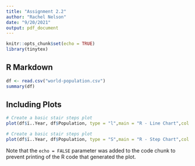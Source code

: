 ---
title: "Assignment 2.2"
author: "Rachel Nelson"
date: "9/20/2021"
output: pdf_document
---

```{r setup, include=FALSE}
knitr::opts_chunk$set(echo = TRUE)
library(tinytex)
```

## R Markdown

```{r df}
df <- read.csv("world-population.csv")
summary(df)
```

## Including Plots

```{r line chart, echo=TRUE}
# Create a basic stair steps plot 
plot(df$ï..Year, df$Population, type = "l",main = "R - Line Chart",col = "yellow")
```

```{r step chart, echo=TRUE}
# Create a basic stair steps plot 
plot(df$ï..Year, df$Population, type = "S",main = "R - Step Chart",col = "purple")
```

Note that the `echo = FALSE` parameter was added to the code chunk to prevent printing of the R code that generated the plot.

